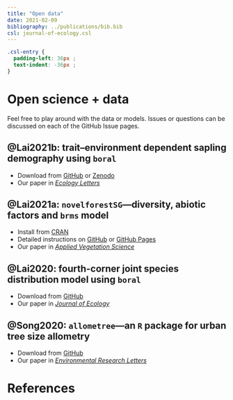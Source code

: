 ```yaml
---
title: "Open data"
date: 2021-02-09
bibliography: ../publications/bib.bib
csl: journal-of-ecology.csl
---
```


```css
.csl-entry {
  padding-left: 36px ;
  text-indent: -36px ;
}
```

# Open science + data

Feel free to play around with the data or models. Issues or questions can be discussed on each of the GitHub Issue pages.

## @Lai2021b: trait--environment dependent sapling demography using `boral`

- Download from [GitHub](https://github.com/hrlai/Lai_et_al_2021_EcolLett_Trait_Age) or [Zenodo](https://doi.org/10.5281/zenodo.5183031)
- Our paper in [*Ecology Letters*]( https://doi.org/10.1111/ele.13784)

## @Lai2021a: `novelforestSG`---diversity, abiotic factors and `brms` model

- Install from [CRAN](https://cran.r-project.org/web/packages/novelforestSG/index.html)
- Detailed instructions on [GitHub](https://github.com/hrlai/novelforestSG) or [GitHub Pages](https://hrlai.github.io/novelforestSG/)
- Our paper in [*Applied Vegetation Science*](https://doi/10.1111/avsc.12548)

## @Lai2020: fourth-corner joint species distribution model using `boral`

- Download from [GitHub](https://github.com/hrlai/Lai_et_al_2020_JEcol_Trait_Env)
- Our paper in [*Journal of Ecology*](https://doi.org/10.1111/1365-2745.13347)

## @Song2020: `allometree`---an `R` package for urban tree size allometry

- Download from [GitHub](https://github.com/xp-song/allometree)
- Our paper in [*Environmental Research Letters*](https://doi.org/10.1088/1748-9326/abbbad)

# References
